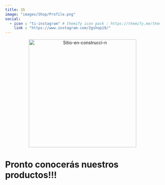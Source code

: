 ```yaml
---
title: 2G
image: "images/Shop/Profile.png"
social:
  - icon : "ti-instagram" # themify icon pack : https://themify.me/themify-icons
    link : "https://www.instagram.com/2gshop19/"
---
```



<center>
<img src="https://i.ibb.co/dkcHCvM/Sitio-en-construcci-n.jpg" alt="Sitio-en-construcci-n" border="0" width="350">
</center>

 
# Pronto conocerás nuestros productos!!!
